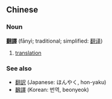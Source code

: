 ==Chinese==
===Noun===
'''[[翻]][[譯]]''' (fānyì; traditional; simplified: [[翻译]])

# [[translation]]

===See also===
*[[翻訳]] (Japanese: ほんやく, hon-yaku) 
*[[飜譯]] (Korean: 번역, beonyeok)